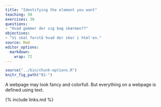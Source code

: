 ```yaml
---
title: "Identifying the element you want"
teaching: 50
exercises: 30
questions:
- "Hvad gemmer der sig bag skærmen??"
objectives: 
- "Vi skal forstå hvad der sker i html'en."
source: Rmd
editor_options: 
  markdown: 
    wrap: 72
---
```


```r
source("../bin/chunk-options.R")
knitr_fig_path("02-")

```

A webpage may look fancy and colorfull. But everything on a webpage is defined
using text.




{% include links.md %}
